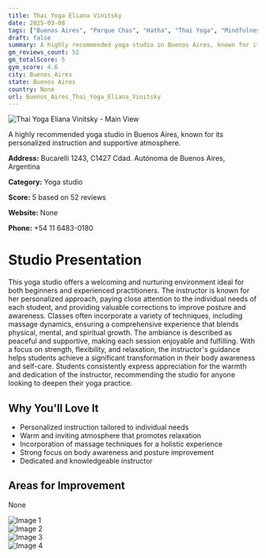 ```yaml
---
title: Thai Yoga Eliana Vinitsky
date: 2025-03-08
tags: ["Buenos Aires", "Parque Chas", "Hatha", "Thai Yoga", "Mindfulness", "welcoming", "personalized", "Buenos Aires"]  
draft: false
summary: A highly recommended yoga studio in Buenos Aires, known for its personalized instruction and supportive atmosphere.
gm_reviews_count: 52
gm_totalScore: 5
gym_score: 4.6
city: Buenos_Aires
state: Buenos Aires
country: None
url: Buenos_Aires_Thai_Yoga_Eliana_Vinitsky
---
```


<div className="aspect-[16/9] relative my-8">
  <img 
    src="https://lh5.googleusercontent.com/p/AF1QipOOfUSGq6rFWaISUM85RNxkFBOBxTUFEjz32lMb=w1920-h1080-k-no"
    alt="Thai Yoga Eliana Vinitsky - Main View"
    className="object-cover absolute inset-0 w-full h-full rounded-lg"
  />
</div>

A highly recommended yoga studio in Buenos Aires, known for its personalized instruction and supportive atmosphere.

**Address:** Bucarelli 1243, C1427 Cdad. Autónoma de Buenos Aires, Argentina

**Category:** Yoga studio

**Score:** 5 based on 52 reviews

**Website:** None

**Phone:** +54 11 6483-0180

# Studio Presentation

This yoga studio offers a welcoming and nurturing environment ideal for both beginners and experienced practitioners. The instructor is known for her personalized approach, paying close attention to the individual needs of each student, and providing valuable corrections to improve posture and awareness. Classes often incorporate a variety of techniques, including massage dynamics, ensuring a comprehensive experience that blends physical, mental, and spiritual growth. The ambiance is described as peaceful and supportive, making each session enjoyable and fulfilling. With a focus on strength, flexibility, and relaxation, the instructor's guidance helps students achieve a significant transformation in their body awareness and self-care. Students consistently express appreciation for the warmth and dedication of the instructor, recommending the studio for anyone looking to deepen their yoga practice.

## Why You'll Love It

- Personalized instruction tailored to individual needs
- Warm and inviting atmosphere that promotes relaxation
- Incorporation of massage techniques for a holistic experience
- Strong focus on body awareness and posture improvement
- Dedicated and knowledgeable instructor

## Areas for Improvement

None

<div className="grid grid-cols-1 xl:grid-cols-2 gap-4 my-8">
<div className="aspect-[4/3] relative"><img src="https://lh3.googleusercontent.com/p/AF1QipNIoJdvF-BtOGi4c2YatZvHh8BQ9tV7DXwIMaJs=w1920-h1080-k-no" alt="Image 1" className="object-cover absolute inset-0 w-full h-full rounded-lg" /></div>
<div className="aspect-[4/3] relative"><img src="https://lh5.googleusercontent.com/p/AF1QipM0swS1PRuEJ046HmOxpcMMyvflyy1UeXA2c6i-=w1920-h1080-k-no" alt="Image 2" className="object-cover absolute inset-0 w-full h-full rounded-lg" /></div>
<div className="aspect-[4/3] relative"><img src="https://lh5.googleusercontent.com/p/AF1QipMtZX78XNqhg3RK8RuKNsTFfKd-gL3XmrOV82J2=w1920-h1080-k-no" alt="Image 3" className="object-cover absolute inset-0 w-full h-full rounded-lg" /></div>
<div className="aspect-[4/3] relative"><img src="https://lh5.googleusercontent.com/p/AF1QipMx5pO2Xj-kZtaqCLrF0v77s4stjdbnSDFY1mJ9=w1920-h1080-k-no" alt="Image 4" className="object-cover absolute inset-0 w-full h-full rounded-lg" /></div>
</div>